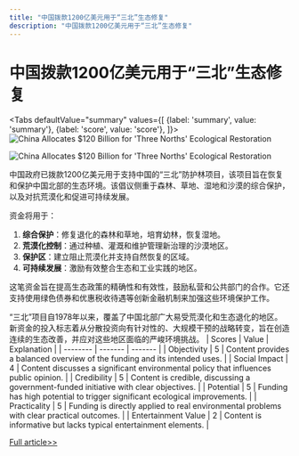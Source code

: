 ```yaml
---
title: "中国拨款1200亿美元用于“三北”生态修复"
description: "中国拨款1200亿美元用于“三北”生态修复"
---
```



# 中国拨款1200亿美元用于“三北”生态修复


<Tabs
	defaultValue="summary"
	values={[
	{label: 'summary', value: 'summary'},
	{label: 'score', value: 'score'},
]}>
<TabItem value="summary">
<img
  src="https://pub-0a8ecc5052d0464f962a5358e503f73e.r2.dev/2024/06/Soc-gbr-1717494763-0.jpg"
  alt="China Allocates $120 Billion for 'Three Norths' Ecological Restoration"
/>

<img
  src="https://pub-0a8ecc5052d0464f962a5358e503f73e.r2.dev/2024/06/Soc-T3E-1717494763-1.jpg"
  alt="China Allocates $120 Billion for 'Three Norths' Ecological Restoration"
/>



中国政府已拨款1200亿美元用于支持中国的“三北”防护林项目，该项目旨在恢复和保护中国北部的生态环境。该倡议侧重于森林、草地、湿地和沙漠的综合保护，以及对抗荒漠化和促进可持续发展。

资金将用于：
1. **综合保护**：修复退化的森林和草地，培育幼林，恢复湿地。
2. **荒漠化控制**：通过种植、灌溉和维护管理新治理的沙漠地区。
3. **保护区**：建立阻止荒漠化并支持自然恢复的区域。
4. **可持续发展**：激励有效整合生态和工业实践的地区。

这笔资金旨在提高生态政策的精确性和有效性，鼓励私营和公共部门的合作。它还支持使用绿色债券和优惠税收待遇等创新金融机制来加强这些环境保护工作。

“三北”项目自1978年以来，覆盖了中国北部广大易受荒漠化和生态退化的地区。新资金的投入标志着从分散投资向有针对性的、大规模干预的战略转变，旨在创造连续的生态改善，并应对这些地区面临的严峻环境挑战。
</TabItem>
<TabItem value="score">
	| Scores     | Value   | Explanation |
	| -------- | ------- | ------- |
	| Objectivity  | 5    | Content provides a balanced overview of the funding and its intended uses.    |
	| Social Impact | 4     | Content discusses a significant environmental policy that influences public opinion.    |
	| Credibility    | 5    | Content is credible, discussing a government-funded initiative with clear objectives.    |
	| Potential    | 5    | Funding has high potential to trigger significant ecological improvements.    |
	| Practicality    | 5    | Funding is directly applied to real environmental problems with clear practical outcomes.    |
	| Entertainment Value    | 2    | Content is informative but lacks typical entertainment elements.    |
</TabItem>
</Tabs>

[Full article>>](https://www.yicai.com/news/102136500.html)
